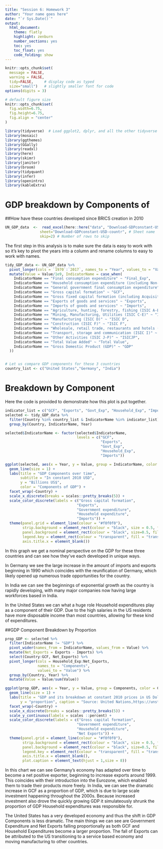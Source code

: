 ```yaml
---
title: "Session 6: Homework 3"
author: "Your name goes here"
date: "`r Sys.Date()`"
output:
  html_document:
    theme: flatly
    highlight: zenburn
    number_sections: yes
    toc: yes
    toc_float: yes
    code_folding: show
---
```



```r
knitr::opts_chunk$set(
  message = FALSE, 
  warning = FALSE, 
  tidy=FALSE,     # display code as typed
  size="small")   # slightly smaller font for code
options(digits = 3)

# default figure size
knitr::opts_chunk$set(
  fig.width=6.75, 
  fig.height=6.75,
  fig.align = "center"
)
```


```r
library(tidyverse)  # Load ggplot2, dplyr, and all the other tidyverse packages
library(mosaic)
library(ggthemes)
library(GGally)
library(readxl)
library(here)
library(skimr)
library(janitor)
library(broom)
library(tidyquant)
library(infer)
library(openintro)
library(kableExtra)
```


# GDP breakdown by Components of 
##How have these countries developed since BRICS creation in 2010

```r

UN_GDP_data  <-  read_excel(here::here("data", "Download-GDPconstant-USD-countries.xls"), # Excel filename
                sheet="Download-GDPconstant-USD-countr", # Sheet name
                skip=2) # Number of rows to skip

```

The first step in this analysis is to make sure the data is easy to work with so it's key to pivot the years into a column and rename columns to easy to work with names.

```r

tidy_GDP_data <- UN_GDP_data %>%
  pivot_longer(cols = `1970`:`2017`, names_to = "Year", values_to = "Value") %>%
  mutate(Value = Value/1e9, IndicatorName = case_when(
    IndicatorName == "Final consumption expenditure" ~ "Final_Exp",
    IndicatorName == "Household consumption expenditure (including Non-profit institutions serving households)" ~ "Household_Exp",
    IndicatorName == "General government final consumption expenditure" ~ "Govt_Exp",
    IndicatorName == "Gross capital formation" ~ "GCF",
    IndicatorName == "Gross fixed capital formation (including Acquisitions less disposals of valuables)" ~ "GFCF",
    IndicatorName == "Exports of goods and services" ~ "Exports",
    IndicatorName == "Imports of goods and services" ~ "Imports",
    IndicatorName == "Agriculture, hunting, forestry, fishing (ISIC A-B)" ~ "ISICAB",
    IndicatorName == "Mining, Manufacturing, Utilities (ISIC C-E)" ~ "ISICCE",
    IndicatorName == "Manufacturing (ISIC D)" ~ "ISIC D",
    IndicatorName == "Construction (ISIC F)" ~ "ISIC F",
    IndicatorName == "Wholesale, retail trade, restaurants and hotels (ISICGH)" ~ "Retail/Tourism",
    IndicatorName == "Transport, storage and communication (ISIC I)" ~ "ISICI",
    IndicatorName == "Other Activities (ISIC J-P)" ~ "ISICJP",
    IndicatorName == "Total Value Added" ~ "Total Value",
    IndicatorName == "Gross Domestic Product (GDP)" ~ "GDP"
  ))


# Let us compare GDP components for these 3 countries
country_list <- c("United States","Germany", "India")
```

# Breakdown by Component

Here the code is provided to demonstrate how this plot is put together.

```r
indicator_list = c("GCF", "Exports", "Govt_Exp", "Household_Exp", "Imports")
selected <- tidy_GDP_data %>%
  filter(Country %in% country_list & IndicatorName %in% indicator_list) %>%
  group_by(Country, IndicatorName, Year)

selected$IndicatorName <- factor(selected$IndicatorName, 
                                 levels = c("GCF", 
                                            "Exports", 
                                            "Govt_Exp", 
                                            "Household_Exp",
                                            "Imports"))

ggplot(selected, aes(x = Year, y = Value, group = IndicatorName, color = IndicatorName)) +
  geom_line(size = 1) +
  labs(title = "GDP Components over time", 
       subtitle = "In constant 2010 USD", 
       y = "Billions US$", 
       color = "Components of GDP") +
  facet_wrap(~Country) +
  scale_x_discrete(breaks = scales::pretty_breaks(5)) +
  scale_color_discrete(labels = c("Gross capital formation", 
                                 "Exports", 
                                 "Government expenditure",
                                 "Household expenditure",
                                 "Imports")) +
  theme(panel.grid = element_line(colour = "#f0f0f0"),
        strip.background = element_rect(colour = "black", size = 0.5, fill = "grey80"),
        panel.background = element_rect(colour = "black", size=0.5, fill = NA),
        legend.key = element_rect(colour = "transparent", fill = "transparent"),
        axis.title.x = element_blank())
```

In this graph we get a nominal perspective on the GDP for these three countries and can see how they've each developed in unique ways.

In Germany we see the large increase in the amount of imports and exports beginning in 1990 which coincides with the reunification of Germany, which likely opened up numerous trade opportunities for the country.

In India we can see the beginnings of exponential growth as the country is rapidly developing, with many major companies now having large workforces based in India.

In the United States we can what a huge role Household expenditures play as a component of their GDP. Due to the high salaries in the US residents have more disposable income than most countries, allowing for these kind of expenditures.

##GDP Component Breakdown by Proportion

```r
prop_GDP <- selected %>%
  filter(IndicatorName != "GDP") %>%
  pivot_wider(names_from = IndicatorName, values_from = Value) %>%
  mutate(Net_Exports = Exports - Imports) %>%
  select(Country:GCF, Net_Exports) %>%
  pivot_longer(cols = Household_Exp:Net_Exports,
               names_to = "Components", 
               values_to = "Value") %>%
  group_by(Country, Year) %>%
  mutate(Value = Value/sum(Value))

ggplot(prop_GDP, aes(x = Year, y = Value, group = Components, color = Components)) +
  geom_line(size = 1) +
  labs(title = "GDP and its breakdown at constant 2010 prices in US Dollars", 
       y = "proportion", caption = "Source: United Nations,https://unstats.un.org/unsd/snaama/Downloads") +
  facet_wrap(~Country) +
  scale_x_discrete(breaks = scales::pretty_breaks(5)) +
  scale_y_continuous(labels = scales ::percent) +
  scale_color_discrete(labels = c("Gross capital formation", 
                                 "Government expenditure",
                                 "Household expenditure",
                                 "Net Exports")) +
  theme(panel.grid = element_line(colour = "#f0f0f0"),
        strip.background = element_rect(colour = "black", size = 0.5, fill = "grey80"),
        panel.background = element_rect(colour = "black", size=0.5, fill = NA),
        legend.key = element_rect(colour = "transparent", fill = "transparent"),
        axis.title.x = element_blank(),
        plot.caption = element_text(hjust = 1,size = 8))
```

In this chart we can see Germany's economy has adapted over time to become a net positive exporter, beginning to increase exports around 1999. This coincides with their introduction into the Eurozone, which enabled them to trade their products more freely. 
In India, we can see the dramatic increase in GCF as a proportion of GDP, which is due to large scale investment happening throughout the 2000s. Because increased investment also drove the quickly growing GDP it simulateously shrunk the proportion of GDP Household expenditures was responsible for.

The United States has a very developed economy and thus the shift in GDP Components is less dramatic. The main things we can see are Government Expenditure and Net Exports falling proportionally as both GCF and Household Expenditures become a larger proportion. The fall of Exports can be attributed to the US transitioning to a service based economy and moving manufacturing to other countries.
